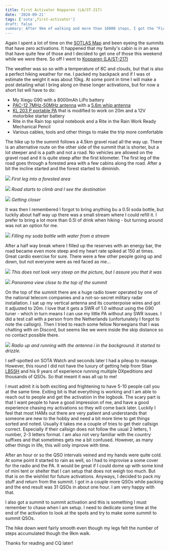 ```yaml
---
title: First Activator Kopparen (LA/ST-217)
date: '2024-09-21'
tags: ['sota',first-activator']
draft: false
summary: After 9km of walking and more than 16000 steps, I got the "First Activation" badge and activated a summit that no one have activated before. The target summit was Kopparen (LA/ST-217). To me, finding un-activated summits and activating them for the first time is very exciting and something I absolutely want to keep doing!
---
```


Again I spent a lot of time on the [SOTLAS Map](https://sotl.as/map/) and been eyeing the summits that have zero activations. It happened that my family's cabin is in an area that have quite few of those and I decided to get one of those this weekend while we were there. So off I went to [Kopparen (LA/ST-217)](https://sotl.as/summits/LA/ST-217)

The weather was so so with a temperature of 8C and clouds, but that is also a perfect hiking weather for me. I packed my backpack and if I was ot estimate the weight it was about 10kg. At some point in time I will make a post detailing what I bring along on these longer activations, but for now a short list will have to do:

- My Xiegu G90 with a 8000mAh LiPo battery
- [PAC-12 7MHz-50MHz antenna](https://s.click.aliexpress.com/e/_DBHrEoj) with a [5.6m whip antenna](https://s.click.aliexpress.com/e/_DCpD9IF)
- [KL 203 P portable PA](https://www.rmitaly.com/en/product/kl-203-p/) that is modified to work on 20m and a 12V motorbike starter battery
- Rite in the Rain top spiral notebook and a Rite in the Rain Work Ready Mechanical Pencil
- Various cables, tools and other things to make the trip more comfortable

The hike up to the summit follows a 4.5km gravel road all the way up. There is an alternative route on the other side of the summit that is shorter, but a lot steeper and is a path and not a road. No vehicles are allowed on the gravel road and it is quite steep after the first kilometer. The first leg of the road goes through a forested area with a few cabins along the road. After a bit the incline started and the forest started to diminish.

![](/static/images/IMG20240921110936.jpg)
_First leg into a forested area_

![](/static/images/IMG20240921111827.jpg)
_Road starts to climb and I see the destination_

![](/static/images/IMG20240921113502.jpg)
_Getting closer_

It was then I remembered I forgot to bring anything bu a 0.5l soda bottle, but luckily about half way up there was a small stream where I could refill it. I prefer to bring a lot more than 0.5l of drink when hiking - but turning around was not an option for me.

![](/static/images/IMG20240921145117.jpg)
_Filling my soda bottle with water from a stream_

After a half way break where I filled up the reserves with an energy bar, the road became even more steep and my heart rate spiked at 150 at times. Great cardio exercise for sure. There were a few other people going up and down, but not everyone were as red faced as me...

![](/static/images/IMG20240921121738.jpg)
_This does not look very steep on the picture, but I assure you that it was_

![](/static/images/IMG20240921122235.jpg)
_Panorama view close to the top of the summit_

On the top of the summit there are a huge radio tower operated by one of the national telecom companies and a not-so-secret military radar installation. I sat up my vertical antenna and its counterpoise wires and got it adjusted to 20m. I love that it gets a SWR of 1.0 without using the G90 tuner - which in turn means I can use my little PA without any SWR issues. I did a test call with a person from the Netherlands (unfortunately I forgot to note the callsign). Then I tried to reach some fellow Norwegians that I was chatting with on Discord, but seems like we were inside the skip distance so no contact possible there.

![](/static/images/IMG20240921125719.jpg)
_Radio up and running with the antenna i in the background. It started to drizzle._

I self-spotted on SOTA Watch and seconds later I had a pileup to manage. However, this round I did not have the luxury of getting help from Stian [LB5SH](https://lb5sh.no/) and his 9 years of experience running multiple DXpeditions and thousands of QSOs. So that meant it was all up to me!

I must admit it is both exciting and frightening to have 5-10 people call you at the same time. Exiting bit is that everything is working and I am able to reach out to people and get the activation in the logbook. The scary part is that I want people to have a good impression of me, and have a good experience chasing my activations so they will come back later. Luckily I feel that most HAMs out there are very patient and understands that someone are new to the hobby and need a bit more time to get things sorted and noted. Usually it takes me a couple of tries to get their callsign correct. Especially if their callsign does not follow the usual 2 letters, 1 number, 2-3 letters format. I am also not very familiar with the country suffixes and that sometimes gets me a bit confused. However, as many other things in life, this will only improve with time.

After an hour or so the QSO intervals veined and my hands were quite cold. At some point it started to rain as well, so I had to improvise a some cover for the radio and the PA. It would be great if I could dome up with some kind of mini tent or shelter that I can setup that does not weigh too much. But that is on the wishlist for future activations. Anyways, I decided to pack my stuff and return from the summit. I got in a couple more QSOs while packing and the end result was 31 QSOs in about one hour. I am very happy with that.

I also got a summit to summit activation and this is something I must remember to chase when I am setup. I need to dedicate some time at the end of the activation to look at the spots and try to make some summit to summit QSOs.

The hike down went fairly smooth even though my legs felt the number of steps accumulated though the 9km walk.

Thanks for reading and CQ later!
